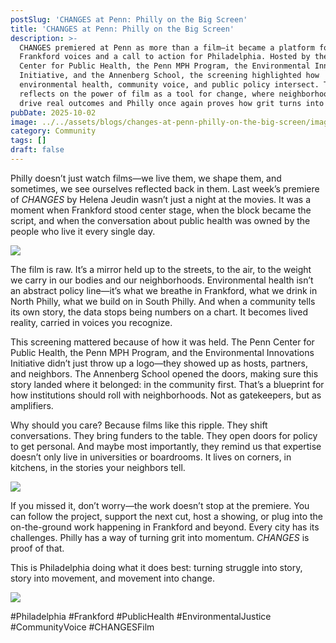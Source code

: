 ```yaml
---
postSlug: 'CHANGES at Penn: Philly on the Big Screen'
title: 'CHANGES at Penn: Philly on the Big Screen'
description: >-
  CHANGES premiered at Penn as more than a film—it became a platform for
  Frankford voices and a call to action for Philadelphia. Hosted by the Penn
  Center for Public Health, the Penn MPH Program, the Environmental Innovations
  Initiative, and the Annenberg School, the screening highlighted how
  environmental health, community voice, and public policy intersect. This blog
  reflects on the power of film as a tool for change, where neighborhood stories
  drive real outcomes and Philly once again proves how grit turns into movement.
pubDate: 2025-10-02
image: ../../assets/blogs/changes-at-penn-philly-on-the-big-screen/image.jpeg
category: Community
tags: []
draft: false
---
```

Philly doesn’t just watch films—we live them, we shape them, and sometimes, we see ourselves reflected back in them. Last week’s premiere of *CHANGES* by Helena Jeudin wasn’t just a night at the movies. It was a moment when Frankford stood center stage, when the block became the script, and when the conversation about public health was owned by the people who live it every single day.

![](../../assets/blogs/changes-at-penn-philly-on-the-big-screen/img-2443-2.jpg)

The film is raw. It’s a mirror held up to the streets, to the air, to the weight we carry in our bodies and our neighborhoods. Environmental health isn’t an abstract policy line—it’s what we breathe in Frankford, what we drink in North Philly, what we build on in South Philly. And when a community tells its own story, the data stops being numbers on a chart. It becomes lived reality, carried in voices you recognize.

This screening mattered because of how it was held. The Penn Center for Public Health, the Penn MPH Program, and the Environmental Innovations Initiative didn’t just throw up a logo—they showed up as hosts, partners, and neighbors. The Annenberg School opened the doors, making sure this story landed where it belonged: in the community first. That’s a blueprint for how institutions should roll with neighborhoods. Not as gatekeepers, but as amplifiers.

Why should you care? Because films like this ripple. They shift conversations. They bring funders to the table. They open doors for policy to get personal. And maybe most importantly, they remind us that expertise doesn’t only live in universities or boardrooms. It lives on corners, in kitchens, in the stories your neighbors tell.

![](../../assets/blogs/changes-at-penn-philly-on-the-big-screen/img-2442-3.jpg)

If you missed it, don’t worry—the work doesn’t stop at the premiere. You can follow the project, support the next cut, host a showing, or plug into the on-the-ground work happening in Frankford and beyond. Every city has its challenges. Philly has a way of turning grit into momentum. *CHANGES* is proof of that.

This is Philadelphia doing what it does best: turning struggle into story, story into movement, and movement into change.

![](../../assets/blogs/changes-at-penn-philly-on-the-big-screen/img-2444-1.jpg)

\#Philadelphia #Frankford #PublicHealth #EnvironmentalJustice #CommunityVoice #CHANGESFilm

